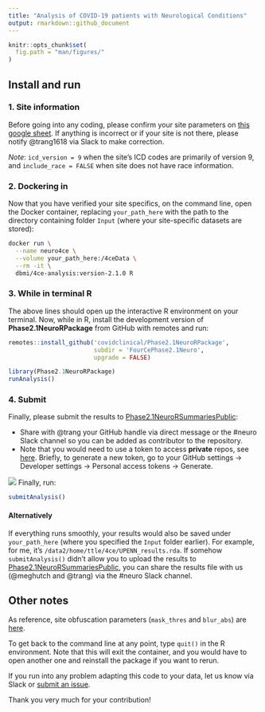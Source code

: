 ```yaml
---
title: "Analysis of COVID-19 patients with Neurological Conditions"
output: rmarkdown::github_document
---
```


```r
knitr::opts_chunk$set(
  fig.path = "man/figures/"
)
```

## Install and run

### 1. Site information
Before going into any coding, please confirm your site parameters on [this google sheet](https://docs.google.com/spreadsheets/d/1epcYNd_0jCUMktOHf8mz5v651zy1JALD6PgzobrGWDY/edit?usp=sharing).
If anything is incorrect or if your site is not there, please notify @trang1618 via Slack to make correction.

_Note_: `icd_version = 9` when the site's ICD codes are primarily of version 9, and `include_race = FALSE` when site does not have race information.

### 2. Dockering in

Now that you have verified your site specifics, on the command line, open the Docker container, replacing `your_path_here` with the path to the directory containing folder `Input` (where your site-specific datasets are stored):

```bash
docker run \
  --name neuro4ce \
  --volume your_path_here:/4ceData \
  --rm -it \
  dbmi/4ce-analysis:version-2.1.0 R
```

### 3. While in terminal R

The above lines should open up the interactive R environment on your terminal.
Now, while in R, install the development version of **Phase2.1NeuroRPackage** from GitHub with remotes and run:

```r
remotes::install_github('covidclinical/Phase2.1NeuroRPackage',
                        subdir = 'FourCePhase2.1Neuro',
                        upgrade = FALSE)

library(Phase2.1NeuroRPackage)
runAnalysis()
```

### 4. Submit

Finally, please submit the results to [Phase2.1NeuroRSummariesPublic](https://github.com/covidclinical/Phase2.1NeuroRSummariesPublic):

- Share with @trang your GitHub handle via direct message or the #neuro Slack channel so you can be added as contributor to the repository.
- Note that you would need to use a token to access **private** repos, see [here](https://docs.github.com/en/github/authenticating-to-github/creating-a-personal-access-token).
Briefly, to generate a new token, go to your GitHub settings -> Developer settings -> Personal access tokens -> Generate.

![](images/token.png)
Finally, run:

```r
submitAnalysis()
```

#### Alternatively

If everything runs smoothly, your results would also be saved under `your_path_here` (where you specified the `Input` folder earlier).
For example, for me, it's `/data2/home/ttle/4ce/UPENN_results.rda`.
If somehow `submitAnalysis()` didn't allow you to upload the results to [Phase2.1NeuroRSummariesPublic](https://github.com/covidclinical/Phase2.1NeuroRSummariesPublic), 
you can share the results file with us (@meghutch and @trang) via the #neuro Slack channel.

## Other notes

As reference, site obfuscation parameters (`mask_thres` and `blur_abs`) are [here](https://docs.google.com/spreadsheets/d/1Xl9juDBXt86P3xQtsoTaBl2zPl1BIiAG9DI3Rotyqp8/edit#gid=212461777).

To get back to the command line at any point, type `quit()` in the R environment.
Note that this will exit the container, and you would have to open another one and reinstall the package if you want to rerun.

If you run into any problem adapting this code to your data, let us know via Slack or [submit an issue](https://github.com/covidclinical/Phase2.1NeuroRPackage/issues/new).

Thank you very much for your contribution!
